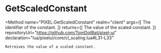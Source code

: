 
# GetScaledConstant
<Method
	name="PIXEL.GetScaledConstant"
	realm="client"
	args={[
		<Argument type="string" name="identifier">The identifier of the constant.</Argument>
	]}
	returns={[
		<ReturnValue type="number">The value of the scaled constant.</ReturnValue>
	]}
	repositoryUrl="https://github.com/TomDotBat/pixel-ui"
	declaration="lua/pixelui/core/cl_scaling.lua#L31-L33"
>
	Retreives the value of a scaled constant.
</Method>